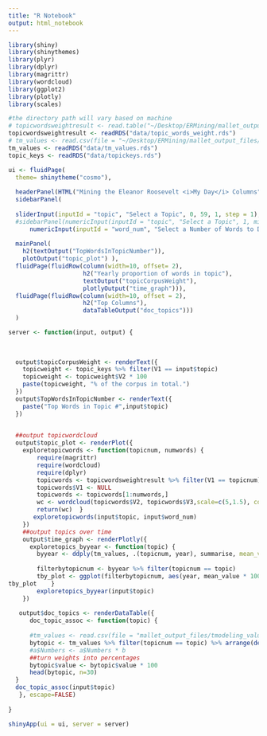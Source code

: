 ```yaml
---
title: "R Notebook"
output: html_notebook
---
```

```r
library(shiny)
library(shinythemes)
library(plyr)
library(dplyr)
library(magrittr)
library(wordcloud)
library(ggplot2)
library(plotly)
library(scales)
```


```r
#the directory path will vary based on machine
# topicwordsweightresult <- read.table("~/Desktop/ERMining/mallet_output_files/topic_words_weight.txt", header=F, sep="\t")
topicwordsweightresult <- readRDS("data/topic_words_weight.rds")
# tm_values <- read.csv(file = "~/Desktop/ERMining/mallet_output_files/tmodeling_values.csv", header=TRUE)
tm_values <- readRDS("data/tm_values.rds")
topic_keys <- readRDS("data/topickeys.rds")
```


```r
ui <- fluidPage(
  theme= shinytheme("cosmo"),
  
  headerPanel(HTML("Mining the Eleanor Roosevelt <i>My Day</i> Columns")),
  sidebarPanel(
  
  sliderInput(inputId = "topic", "Select a Topic", 0, 59, 1, step = 1),
  #sidebarPanel(numericInput(inputId = "topic", "Select a Topic", 1, min = 0, max = 59, step = 1, width = NULL),
      numericInput(inputId = "word_num", "Select a Number of Words to Display", 50, min = 1, max = 50, step = 1, width = NULL) ),
  
  mainPanel(
    h2(textOutput("TopWordsInTopicNumber")),
    plotOutput("topic_plot") ),
  fluidPage(fluidRow(column(width=10, offset= 2), 
                     h2("Yearly proportion of words in topic"),
                     textOutput("topicCorpusWeight"),
                     plotlyOutput("time_graph"))),
  fluidPage(fluidRow(column(width=10, offset = 2),
                     h2("Top Columns"),
                     dataTableOutput("doc_topics")))
  )

server <- function(input, output) {
  
  
  
  output$topicCorpusWeight <- renderText({ 
    topicweight <- topic_keys %>% filter(V1 == input$topic) 
    topicweight <- topicweight$V2 * 100
    paste(topicweight, "% of the corpus in total.")
  })
  output$TopWordsInTopicNumber <- renderText({ 
    paste("Top Words in Topic #",input$topic)
  })
    

  ##output topicwordcloud
  output$topic_plot <- renderPlot({  
    exploretopicwords <- function(topicnum, numwords) {
        require(magrittr)
        require(wordcloud)
        require(dplyr)
        topicwords <- topicwordsweightresult %>% filter(V1 == topicnum) %>% arrange(desc(V3))
        topicwords$V1 <- NULL
        topicwords <- topicwords[1:numwords,]
        wc <- wordcloud(topicwords$V2, topicwords$V3,scale=c(5,1.5), colors=brewer.pal(8, "Dark2"), random.order=FALSE)
        return(wc)  }
       exploretopicwords(input$topic, input$word_num)
    })
    ##output topics over time
    output$time_graph <- renderPlotly({
      exploretopics_byyear <- function(topic) {
        byyear <- ddply(tm_values, .(topicnum, year), summarise, mean_value = mean(value))
    
        filterbytopicnum <- byyear %>% filter(topicnum == topic)
        tby_plot <- ggplot(filterbytopicnum, aes(year, mean_value * 100)) + geom_bar(stat="identity") + scale_x_continuous(name="Year", breaks=seq(1935, 1962, 2)) + scale_y_continuous(limits=c(0,5))
tby_plot    }
        exploretopics_byyear(input$topic)
    })
    
   output$doc_topics <- renderDataTable({
      doc_topic_assoc <- function(topic) {
  
      #tm_values <- read.csv(file = "mallet_output_files/tmodeling_values.csv", header=TRUE)
      bytopic <- tm_values %>% filter(topicnum == topic) %>% arrange(desc(value)) 
      #a$Numbers <- a$Numbers * b
      ##turn weights into percentages
      bytopic$value <- bytopic$value * 100
      head(bytopic, n=30)
  }
  doc_topic_assoc(input$topic)
   }, escape=FALSE)
   
}

shinyApp(ui = ui, server = server)
```

